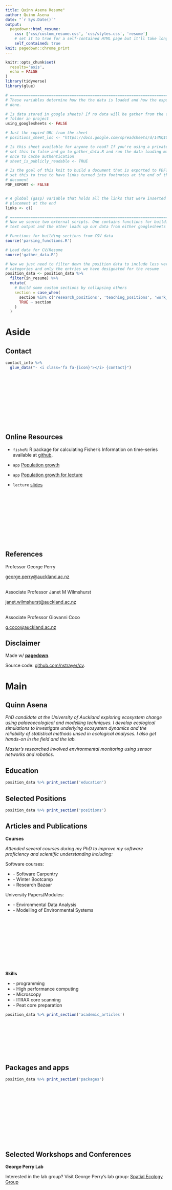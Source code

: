 ```yaml
---
title: Quinn Asena Resume"
author: Quinn Asena
date: "`r Sys.Date()`"
output:
  pagedown::html_resume:
    css: ['css/custom_resume.css', 'css/styles.css', 'resume']
    # set it to true for a self-contained HTML page but it'll take longer to render
    self_contained: true
knit: pagedown::chrome_print    
---
```



```r
knitr::opts_chunk$set(
  results='asis', 
  echo = FALSE
)
library(tidyverse)
library(glue)

# ======================================================================
# These variables determine how the the data is loaded and how the exports are
# done.

# Is data stored in google sheets? If no data will be gather from the csvs/
# folder in project
using_googlesheets <- FALSE

# Just the copied URL from the sheet
# positions_sheet_loc <- "https://docs.google.com/spreadsheets/d/14MQICF2F8-vf8CKPF1m4lyGKO6_thG-4aSwat1e2TWc"

# Is this sheet available for anyone to read? If you're using a private sheet
# set this to false and go to gather_data.R and run the data loading manually
# once to cache authentication
# sheet_is_publicly_readable <- TRUE

# Is the goal of this knit to build a document that is exported to PDF? If so
# set this to true to have links turned into footnotes at the end of the
# document
PDF_EXPORT <- FALSE


# A global (gasp) variable that holds all the links that were inserted for
# placement at the end
links <- c()

# ======================================================================
# Now we source two external scripts. One contains functions for building the
# text output and the other loads up our data from either googlesheets or csvs

# Functions for building sections from CSV data
source('parsing_functions.R') 

# Load data for CV/Resume
source('gather_data.R')

# Now we just need to filter down the position data to include less verbose
# categories and only the entries we have designated for the resume
position_data <- position_data %>% 
  filter(in_resume) %>% 
  mutate(
    # Build some custom sections by collapsing others
    section = case_when(
      section %in% c('research_positions', 'teaching_positions', 'work_positions') ~ 'positions', 
      TRUE ~ section
    )
  ) 
```



Aside
================================================================================


Contact {#contact}
--------------------------------------------------------------------------------

```r
contact_info %>% 
  glue_data("- <i class='fa fa-{icon}'></i> {contact}")
```


<br>
<br>
<br>
<br>
<br>
<br>
<br>
<br>
<br>

Online Resources {#onlineresources}
--------------------------------------------------------------------------------


- `fisheR`: R package for calculating Fisher's Information on time-series available at [github](https://github.com/UoA-eResearch/fisheR).

- `app` [Population growth](https://quinnasena.shinyapps.io/r_logistic/)

- `app` [Population growth for lecture](https://quinnasena.shinyapps.io/growth_app/)

- `lecture` [slides](https://quinnasena.github.io/growth_lecture/pop_growth.html#1)


<br>
<br>
<br>
<br>
<br>
<br>
<br>
<br>
<br>

References {#references}
--------------------------------------------------------------------------------

Professor George Perry

[george.perry@auckland.ac.nz](george.perry@auckland.ac.nz)
<br>
<br>

Associate Professor Janet M Wilmshurst

[janet.wilmshurst@auckland.ac.nz](janet.wilmshurst@auckland.ac.nz)
<br>
<br>

Associate Professor Giovanni Coco

[g.coco@auckland.ac.nz](g.coco@auckland.ac.nz)


Disclaimer {#disclaimer}
--------------------------------------------------------------------------------

Made w/ [**pagedown**](https://github.com/rstudio/pagedown). 

Source code: [github.com/nstrayer/cv](https://github.com/nstrayer/cv).




Main
================================================================================

Quinn Asena {#title}
--------------------------------------------------------------------------------

_PhD candidate at the University of Auckland exploring ecosystem change using palaeoecological and modelling techniques. I develop ecological simulations to investigate underlying ecosystem dynamics and the reliability of statistical methods unsed in ecological analyses. I also get hands-on in the field and the lab._

_Master's researched involved environmental monitoring using sensor networks and robotics._

Education {data-icon=graduation-cap data-concise=true}
--------------------------------------------------------------------------------

```r
position_data %>% print_section('education')
```



Selected Positions {data-icon=book-open}
--------------------------------------------------------------------------------

```r
position_data %>% print_section('positions')
```


Articles and Publications {data-icon=chess}
--------------------------------------------------------------------------------
::: aside
__Courses__

_Attended several courses during my PhD to improve my software proficiency and scientific understanding including:_

Software courses:

- \- Software Carpentry
- \- Winter Bootcamp
- \- Research Bazaar


University Papers/Modules:

- \- Environmental Data Analysis
- \- Modelling of Environmental Systems

<br>
<br>
<br>
<br>
<br>
<br>
<br>
<br>
<br>

__Skills__

- \- <i class="fab fa-r-project"></i> programming
- \- High performance computing
- \- Microscopy
- \- ITRAX core scanning
- \- Peat core preparation

:::

```r
position_data %>% print_section('academic_articles')
```
<br>
<br>
<br>
<br>
<br>
<br>

Packages and apps {data-icon=robot}
--------------------------------------------------------------------------------



```r
position_data %>% print_section('packages')

```
<br>
<br>
<br>
<br>
<br>
<br>
<br>
<br>
<br>
<br>

Selected Workshops and Conferences {data-icon=book}
--------------------------------------------------------------------------------

::: aside
__George Perry Lab__

Interested in the lab group?
Visit George Perry's lab group: [Spatial Ecology Group](https://spatialecol.com/)


<br>
<br>
<br>
<br>
<br>
<br>
<br>
<br>
<br>
<br>
<br>
<br>
<br>
<br>

__Hobbies and Interests__

- _Keen musician improving my piano skills_
<br>

- _Rock climber, if I'm not working I'm probably up a mountain. Been teaching rock climbing safety in the university club for two years_
:::

```r
position_data %>% print_section('workshops_conferences')
```


Volunteering and other Experience {data-icon=balance-scale}
--------------------------------------------------------------------------------



```r
position_data %>% print_section('other')

```








